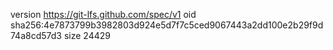 version https://git-lfs.github.com/spec/v1
oid sha256:4e7873799b3982803d924e5d7f7c5ced9067443a2dd100e2b29f9d74a8cd57d3
size 24429
